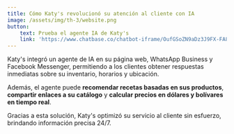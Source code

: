 ```yaml
---
title: Cómo Katy's revolucionó su atención al cliente con IA
image: /assets/img/th-3/website.png
button:
    text: Prueba el agente IA de Katy's
    link: 'https://www.chatbase.co/chatbot-iframe/OufGSoZN9aDz3J9FX-FA8'
---
```


Katy's integró un agente de IA en su página web, WhatsApp Business y Facebook Messenger, permitiendo a los clientes obtener respuestas inmediatas sobre su inventario, horarios y ubicación.

Además, el agente puede <b>recomendar recetas basadas en sus productos</b>, <b>compartir enlaces a su catálogo</b> y <b>calcular precios en dólares y bolívares en tiempo real</b>.

Gracias a esta solución, Katy's optimizó su servicio al cliente sin esfuerzo, brindando información precisa 24/7.